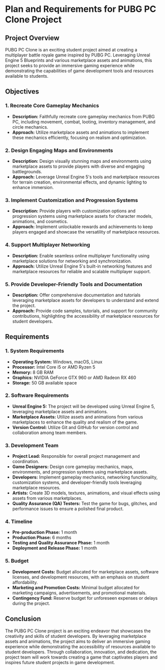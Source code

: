 # Plan and Requirements for PUBG PC Clone Project

## Project Overview

PUBG PC Clone is an exciting student project aimed at creating a multiplayer battle royale game inspired by PUBG PC. Leveraging Unreal Engine 5 Blueprints and various marketplace assets and animations, this project seeks to provide an immersive gaming experience while demonstrating the capabilities of game development tools and resources available to students.

## Objectives

### 1. Recreate Core Gameplay Mechanics

- **Description:** Faithfully recreate core gameplay mechanics from PUBG PC, including movement, combat, looting, inventory management, and circle mechanics.
- **Approach:** Utilize marketplace assets and animations to implement these mechanics efficiently, focusing on realism and optimization.

### 2. Design Engaging Maps and Environments

- **Description:** Design visually stunning maps and environments using marketplace assets to provide players with diverse and engaging battlegrounds.
- **Approach:** Leverage Unreal Engine 5's tools and marketplace resources for terrain creation, environmental effects, and dynamic lighting to enhance immersion.

### 3. Implement Customization and Progression Systems

- **Description:** Provide players with customization options and progression systems using marketplace assets for character models, animations, and cosmetics.
- **Approach:** Implement unlockable rewards and achievements to keep players engaged and showcase the versatility of marketplace resources.

### 4. Support Multiplayer Networking

- **Description:** Enable seamless online multiplayer functionality using marketplace solutions for networking and synchronization.
- **Approach:** Utilize Unreal Engine 5's built-in networking features and marketplace resources for reliable and scalable multiplayer support.

### 5. Provide Developer-Friendly Tools and Documentation

- **Description:** Offer comprehensive documentation and tutorials leveraging marketplace assets for developers to understand and extend the project.
- **Approach:** Provide code samples, tutorials, and support for community contributions, highlighting the accessibility of marketplace resources for student developers.

## Requirements

### 1. System Requirements

- **Operating System:** Windows, macOS, Linux
- **Processor:** Intel Core i5 or AMD Ryzen 5
- **Memory:** 8 GB RAM
- **Graphics:** NVIDIA GeForce GTX 960 or AMD Radeon RX 460
- **Storage:** 50 GB available space

### 2. Software Requirements

- **Unreal Engine 5:** The project will be developed using Unreal Engine 5, leveraging marketplace assets and animations.
- **Marketplace Assets:** Utilize assets and animations from various marketplaces to enhance the quality and realism of the game.
- **Version Control:** Utilize Git and GitHub for version control and collaboration among team members.

### 3. Development Team

- **Project Lead:** Responsible for overall project management and coordination.
- **Game Designers:** Design core gameplay mechanics, maps, environments, and progression systems using marketplace assets.
- **Developers:** Implement gameplay mechanics, networking functionality, customization systems, and developer-friendly tools leveraging marketplace resources.
- **Artists:** Create 3D models, textures, animations, and visual effects using assets from various marketplaces.
- **Quality Assurance (QA) Testers:** Test the game for bugs, glitches, and performance issues to ensure a polished final product.

### 4. Timeline

- **Pre-production Phase:** 1 month
- **Production Phase:** 6 months
- **Testing and Quality Assurance Phase:** 1 month
- **Deployment and Release Phase:** 1 month

### 5. Budget

- **Development Costs:** Budget allocated for marketplace assets, software licenses, and development resources, with an emphasis on student affordability.
- **Marketing and Promotion Costs:** Minimal budget allocated for marketing campaigns, advertisements, and promotional materials.
- **Contingency Fund:** Reserve budget for unforeseen expenses or delays during the project.

## Conclusion

The PUBG PC Clone project is an exciting endeavor that showcases the creativity and skills of student developers. By leveraging marketplace assets and animations, the project aims to deliver an immersive gaming experience while demonstrating the accessibility of resources available to student developers. Through collaboration, innovation, and dedication, the project team will work towards creating a game that captivates players and inspires future student projects in game development.
